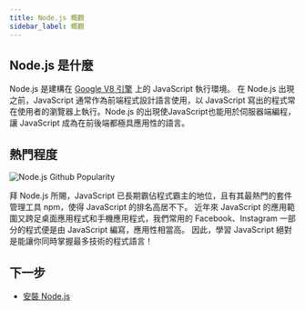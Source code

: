 ```yaml
---
title: Node.js 概觀
sidebar_label: 概觀
---
```


## Node.js 是什麼

Node.js 是建構在 [Google V8 引擎](https://zh.wikipedia.org/wiki/V8_(JavaScript%E5%BC%95%E6%93%8E)) 上的 JavaScript 執行環境。
在 Node.js 出現之前，JavaScript 通常作為前端程式設計語言使用，以 JavaScript 寫出的程式常在使用者的瀏覽器上執行。Node.js 的出現使JavaScript也能用於伺服器端編程，讓 JavaScript 成為在前後端都極具應用性的語言。

## 熱門程度

![Node.js Github Popularity](./assets/nodejs-popularity-github.png)

拜 Node.js 所賜，JavaScript 已長期霸佔程式霸主的地位，且有其最熱門的套件管理工具 npm，使得 JavaScript 的排名高居不下。
近年來 JavaScript 的應用範圍又跨足桌面應用程式和手機應用程式，我們常用的 Facebook、Instagram 一部分的程式便是由 JavaScript 編寫，應用性相當高。
因此，學習 JavaScript 絕對是能讓你同時掌握最多技術的程式語言！

## 下一步

- [安裝 Node.js](nodejs/installation.mdx)
